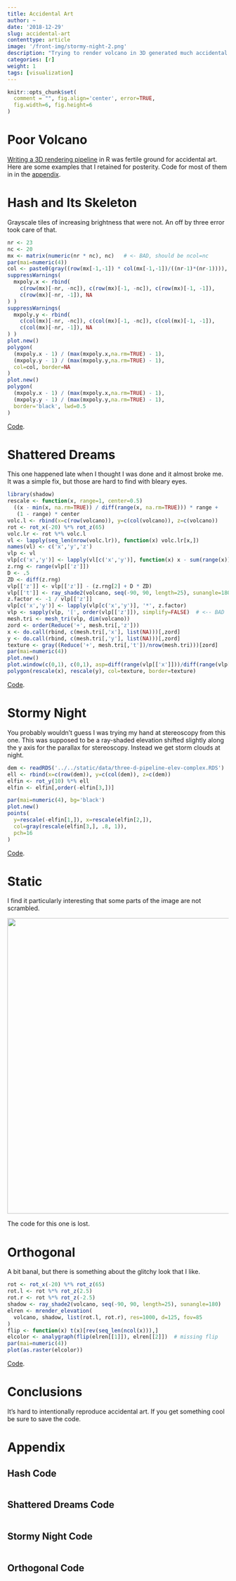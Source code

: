 ```yaml
---
title: Accidental Art
author: ~
date: '2018-12-29'
slug: accidental-art
contenttype: article
image: '/front-img/stormy-night-2.png'
description: "Trying to render volcano in 3D generated much accidental art."
categories: [r]
weight: 1
tags: [visualization]
---
```

```r
knitr::opts_chunk$set(
  comment = "", fig.align='center', error=TRUE,
  fig.width=6, fig.height=6
)
```

# Poor Volcano

[Writing a 3D rendering pipeline][1] in R was fertile ground for accidental art.
Here are some examples that I retained for posterity.  Code for most of them in
in the [appendix](#appendix).

# Hash and Its Skeleton

Grayscale tiles of increasing brightness that were not.  An off by three error
took care of that.

```r
nr <- 23
nc <- 20
mx <- matrix(numeric(nr * nc), nc)   # <- BAD, should be ncol=nc
par(mai=numeric(4))
col <- paste0(gray((row(mx[-1,-1]) * col(mx[-1,-1])/((nr-1)*(nr-1)))), "77")
suppressWarnings(
  mxpoly.x <- rbind(
    c(row(mx)[-nr, -nc]), c(row(mx)[-1, -nc]), c(row(mx)[-1, -1]), 
    c(row(mx)[-nr, -1]), NA
) )
suppressWarnings(
  mxpoly.y <- rbind(
    c(col(mx)[-nr, -nc]), c(col(mx)[-1, -nc]), c(col(mx)[-1, -1]), 
    c(col(mx)[-nr, -1]), NA
) )
plot.new()
polygon(
  (mxpoly.x - 1) / (max(mxpoly.x,na.rm=TRUE) - 1), 
  (mxpoly.y - 1) / (max(mxpoly.y,na.rm=TRUE) - 1),
  col=col, border=NA
)
plot.new()
polygon(
  (mxpoly.x - 1) / (max(mxpoly.x,na.rm=TRUE) - 1), 
  (mxpoly.y - 1) / (max(mxpoly.y,na.rm=TRUE) - 1),
  border='black', lwd=0.5
)
```

[Code](#hash-code).

# Shattered Dreams

This one happened late when I thought I was done and it almost broke me.  It was
a simple fix, but those are hard to find with bleary eyes.

```r
library(shadow)
rescale <- function(x, range=1, center=0.5)
  ((x - min(x, na.rm=TRUE)) / diff(range(x, na.rm=TRUE))) * range +
   (1 - range) * center
volc.l <- rbind(x=c(row(volcano)), y=c(col(volcano)), z=c(volcano))
rot <- rot_x(-20) %*% rot_z(65)
volc.lr <- rot %*% volc.l
vl <- lapply(seq_len(nrow(volc.lr)), function(x) volc.lr[x,])
names(vl) <- c('x','y','z')
vlp <- vl
vlp[c('x','y')] <- lapply(vl[c('x','y')], function(x) x - sum(range(x)) / 2)
z.rng <- range(vlp[['z']])
D <- .5
ZD <- diff(z.rng)
vlp[['z']] <- vlp[['z']] - (z.rng[2] + D * ZD)
vlp[['t']] <- ray_shade2(volcano, seq(-90, 90, length=25), sunangle=180)
z.factor <- -1 / vlp[['z']]
vlp[c('x','y')] <- lapply(vlp[c('x','y')], '*', z.factor)
vlp <- sapply(vlp, '[', order(vlp[['z']]), simplify=FALSE)  # <-- BAD
mesh.tri <- mesh_tri(vlp, dim(volcano))
zord <- order(Reduce('+', mesh.tri[,'z']))
x <- do.call(rbind, c(mesh.tri[,'x'], list(NA)))[,zord]
y <- do.call(rbind, c(mesh.tri[,'y'], list(NA)))[,zord]
texture <- gray((Reduce('+', mesh.tri[,'t'])/nrow(mesh.tri)))[zord]
par(mai=numeric(4))
plot.new()
plot.window(c(0,1), c(0,1), asp=diff(range(vlp[['x']]))/diff(range(vlp[['y']])))
polygon(rescale(x), rescale(y), col=texture, border=texture)
```

[Code](#shattered-dreams-code).

# Stormy Night

You probably wouldn't guess I was trying my hand at stereoscopy from this one.
This was supposed to be a ray-shaded elevation shifted slightly along the y axis
for the parallax for stereoscopy.  Instead we get storm clouds at night.

```r
dem <- readRDS('../../static/data/three-d-pipeline-elev-complex.RDS')
ell <- rbind(x=c(row(dem)), y=c(col(dem)), z=c(dem))
elfin <- rot_y(10) %*% ell
elfin <- elfin[,order(-elfin[3,])]

par(mai=numeric(4), bg='black')
plot.new()
points(
  y=rescale(-elfin[1,]), x=rescale(elfin[2,]),
  col=gray(rescale(elfin[3,], .8, 1)),
  pch=16
)
```

[Code](#stormy-night-code).

# Static

I find it particularly interesting that some parts of the image are not
scrambled.

<img src='/images/accidental-art-1.PNG' style='width: 7in;' />

The code for this one is lost.

# Orthogonal

A bit banal, but there is something about the glitchy look that I like.

```r
rot <- rot_x(-20) %*% rot_z(65)
rot.l <- rot %*% rot_z(2.5)
rot.r <- rot %*% rot_z(-2.5)
shadow <- ray_shade2(volcano, seq(-90, 90, length=25), sunangle=180)
elren <- mrender_elevation(
  volcano, shadow, list(rot.l, rot.r), res=1000, d=125, fov=85
)
flip <- function(x) t(x)[rev(seq_len(ncol(x))),]
elcolor <- analygraph(flip(elren[[1]]), elren[[2]])  # missing flip
par(mai=numeric(4))
plot(as.raster(elcolor))
```

[Code](#orthogonal-code).

# Conclusions

It's hard to intentionally reproduce accidental art.  If you get something cool
be sure to save the code.

<div id='feedback-cont'></div>

# Appendix

## Hash Code

```r
```

## Shattered Dreams Code

```r
```

## Stormy Night Code

```r
```

## Orthogonal Code

```r
```

[1]: /2018/12/12/three-d-pipeline/
